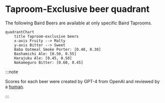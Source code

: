 # Taproom-Exclusive beer quadrant

The following Baird Beers are available at only specific Baird Taprooms.

```mermaid
quadrantChart
    title Taproom-exclusive beers
    x-axis Fruity --> Malty
    y-axis Bitter --> Sweet
    Baba Oatmeal Smoke Porter: [0.40, 0.30]
    Bashamichi Ale: [0.50, 0.55]
    Harajuku Ale: [0.45, 0.50]
    Nakameguro Bitter: [0.60, 0.45]
```

:::note

Scores for each beer were created by GPT-4 from OpenAI and reviewed by a [human](https://github.com/josh-wong).

:::
